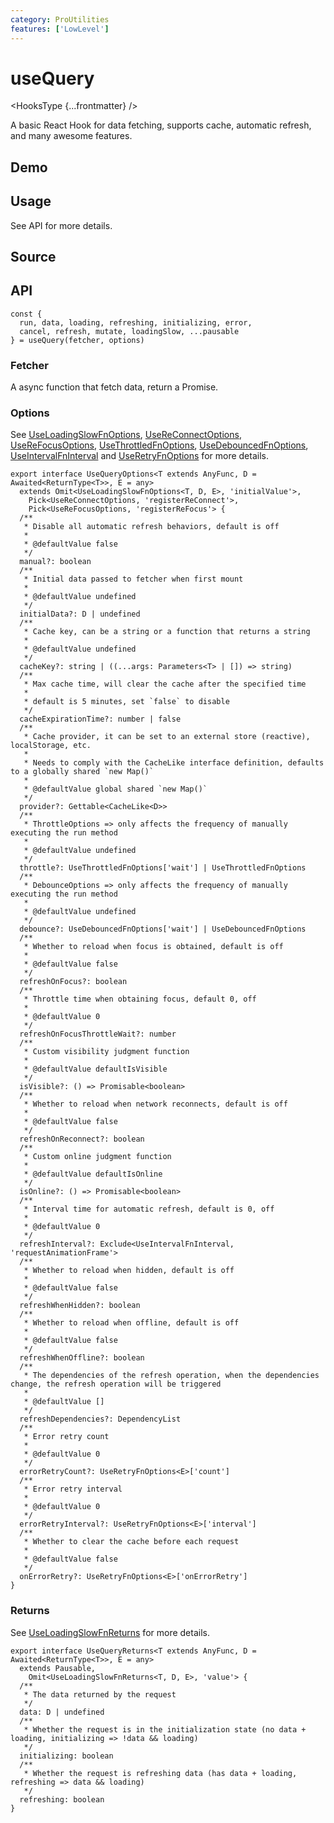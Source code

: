 ```yaml
---
category: ProUtilities
features: ['LowLevel']
---
```


# useQuery


<HooksType {...frontmatter} />

<Since version="v1.5.0" />

A basic React Hook for data fetching, supports cache, automatic refresh, and many awesome features.

## Demo


<App />

## Usage

See API for more details.

## Source


<Source />

## API

```tsx
const {
  run, data, loading, refreshing, initializing, error,
  cancel, refresh, mutate, loadingSlow, ...pausable
} = useQuery(fetcher, options)
```

### Fetcher

A async function that fetch data, return a Promise.

### Options

See [UseLoadingSlowFnOptions](/reference/use-loading-slow-fn#options), [UseReConnectOptions](/reference/use-re-connect#options), [UseReFocusOptions](/reference/use-re-focus#options), [UseThrottledFnOptions](/reference/use-throttled-fn#options), [UseDebouncedFnOptions](/reference/use-debounced-fn#options), [UseIntervalFnInterval](/reference/use-interval-fn#interval) and [UseRetryFnOptions](/reference/use-retry-fn#options) for more details.

```tsx
export interface UseQueryOptions<T extends AnyFunc, D = Awaited<ReturnType<T>>, E = any>
  extends Omit<UseLoadingSlowFnOptions<T, D, E>, 'initialValue'>,
    Pick<UseReConnectOptions, 'registerReConnect'>,
    Pick<UseReFocusOptions, 'registerReFocus'> {
  /**
   * Disable all automatic refresh behaviors, default is off
   *
   * @defaultValue false
   */
  manual?: boolean
  /**
   * Initial data passed to fetcher when first mount
   *
   * @defaultValue undefined
   */
  initialData?: D | undefined
  /**
   * Cache key, can be a string or a function that returns a string
   *
   * @defaultValue undefined
   */
  cacheKey?: string | ((...args: Parameters<T> | []) => string)
  /**
   * Max cache time, will clear the cache after the specified time
   *
   * default is 5 minutes, set `false` to disable
   */
  cacheExpirationTime?: number | false
  /**
   * Cache provider, it can be set to an external store (reactive), localStorage, etc.
   *
   * Needs to comply with the CacheLike interface definition, defaults to a globally shared `new Map()`
   *
   * @defaultValue global shared `new Map()`
   */
  provider?: Gettable<CacheLike<D>>
  /**
   * ThrottleOptions => only affects the frequency of manually executing the run method
   *
   * @defaultValue undefined
   */
  throttle?: UseThrottledFnOptions['wait'] | UseThrottledFnOptions
  /**
   * DebounceOptions => only affects the frequency of manually executing the run method
   *
   * @defaultValue undefined
   */
  debounce?: UseDebouncedFnOptions['wait'] | UseDebouncedFnOptions
  /**
   * Whether to reload when focus is obtained, default is off
   *
   * @defaultValue false
   */
  refreshOnFocus?: boolean
  /**
   * Throttle time when obtaining focus, default 0, off
   *
   * @defaultValue 0
   */
  refreshOnFocusThrottleWait?: number
  /**
   * Custom visibility judgment function
   *
   * @defaultValue defaultIsVisible
   */
  isVisible?: () => Promisable<boolean>
  /**
   * Whether to reload when network reconnects, default is off
   *
   * @defaultValue false
   */
  refreshOnReconnect?: boolean
  /**
   * Custom online judgment function
   *
   * @defaultValue defaultIsOnline
   */
  isOnline?: () => Promisable<boolean>
  /**
   * Interval time for automatic refresh, default is 0, off
   *
   * @defaultValue 0
   */
  refreshInterval?: Exclude<UseIntervalFnInterval, 'requestAnimationFrame'>
  /**
   * Whether to reload when hidden, default is off
   *
   * @defaultValue false
   */
  refreshWhenHidden?: boolean
  /**
   * Whether to reload when offline, default is off
   *
   * @defaultValue false
   */
  refreshWhenOffline?: boolean
  /**
   * The dependencies of the refresh operation, when the dependencies change, the refresh operation will be triggered
   *
   * @defaultValue []
   */
  refreshDependencies?: DependencyList
  /**
   * Error retry count
   *
   * @defaultValue 0
   */
  errorRetryCount?: UseRetryFnOptions<E>['count']
  /**
   * Error retry interval
   *
   * @defaultValue 0
   */
  errorRetryInterval?: UseRetryFnOptions<E>['interval']
  /**
   * Whether to clear the cache before each request
   *
   * @defaultValue false
   */
  onErrorRetry?: UseRetryFnOptions<E>['onErrorRetry']
}
```

### Returns


<Tip type="pausable" />

See [UseLoadingSlowFnReturns](/reference/use-loading-slow-fn#returns) for more details.

```tsx
export interface UseQueryReturns<T extends AnyFunc, D = Awaited<ReturnType<T>>, E = any>
  extends Pausable,
    Omit<UseLoadingSlowFnReturns<T, D, E>, 'value'> {
  /**
   * The data returned by the request
   */
  data: D | undefined
  /**
   * Whether the request is in the initialization state (no data + loading, initializing => !data && loading)
   */
  initializing: boolean
  /**
   * Whether the request is refreshing data (has data + loading, refreshing => data && loading)
   */
  refreshing: boolean
}
```

